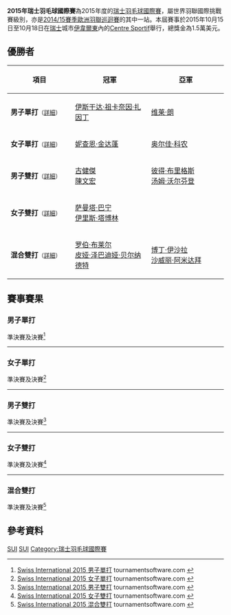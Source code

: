 {{noteTA|G1=Badminton}}
{{infobox badminton event
|name           = 2015年瑞士羽毛球國際賽
|image          = 
|size           = 
|caption        =
|dates          = 2015年10月15日－10月18日
|number_edition = 
|level          = 4A
|prize_money    = 1.5萬美元
|location       = {{SUI}}[[伊韋爾東|伊韋爾東]]
|venue          = Centre Sportif
|previous       = 2014年瑞士羽毛球國際賽 
|next           = 2016年瑞士羽毛球國際賽
}}
'''2015年瑞士羽毛球國際賽'''為2015年度的[[瑞士羽毛球國際賽|瑞士羽毛球國際賽]]，屬世界羽聯國際挑戰賽級別，亦是[[2014/15賽季歐洲羽聯巡迴賽|2014/15賽季歐洲羽聯巡迴賽]]的其中一站。本屆賽事於2015年10月15日至10月18日在[[瑞士|瑞士]]城市[[伊韋爾東|伊韋爾東]]內的[[Centre_Sportif|Centre Sportif]]舉行，總獎金為1.5萬美元。

== 優勝者 ==
{| class=wikitable style="font-size:small"
!width="200"|項目
!width="250"|冠軍
!width="250"|亞軍
|-
|'''男子單打'''<small>（[[#男子單打|詳細]]）</small>
|{{flagicon|MAS}} [[伊斯干达·祖卡奈因·扎因丁|伊斯干达·祖卡奈因·扎因丁]]
|{{flagicon|FIN}} [[维莱·朗|维莱·朗]]
|-
|'''女子單打'''<small>（[[#女子單打|詳細]]）</small>
|{{flagicon|THA}} [[妮查恩·金达蓬|妮查恩·金达蓬]]
|{{flagicon|GER}} [[奥尔佳·科农|奥尔佳·科农]]
|-
|'''男子雙打'''<small>（[[#男子雙打|詳細]]）</small>
|{{flagicon|MAS}} [[古健傑|古健傑]]<br/>{{flagicon|MAS}} [[陳文宏_(羽毛球運動員)|陳文宏]]
|{{flagicon|ENG}} [[彼得·布里格斯|彼得·布里格斯]]<br/>{{flagicon|ENG}} [[汤姆·沃尔芬登|汤姆·沃尔芬登]]
|-
|'''女子雙打'''<small>（[[#女子雙打|詳細]]）</small>
|{{flagicon|NED}} [[萨曼塔·巴宁|萨曼塔·巴宁]]<br/>{{flagicon|NED}} [[伊里斯·塔博林|伊里斯·塔博林]]
|{{nowrap|{{flagicon|INA}} [[皮娅·泽巴迪娅·贝尔纳德特|皮娅·泽巴迪娅·贝尔纳德特]]<br/>{{flagicon|INA}} [[阿普萨西·普特里·勒杰萨·瓦里拉|阿普萨西·普特里·勒杰萨·瓦里拉]]}}
|-
|'''混合雙打'''<small>（[[#混合雙打|詳細]]）</small>
|{{flagicon|SCO}} [[罗伯·布莱尔|罗伯·布莱尔]]<br/>{{flagicon|INA}} [[皮娅·泽巴迪娅·贝尔纳德特|皮娅·泽巴迪娅·贝尔纳德特]]
|{{flagicon|THA}} [[博丁·伊沙拉|博丁·伊沙拉]]<br/>{{flagicon|THA}} [[沙威丽·阿米达拜|沙威丽·阿米达拜]]
|}

== 賽事賽果 ==
=== 男子單打 ===
;準決賽及決賽<ref name="MS">[http://tournamentsoftware.com/sport/draw.aspx?id=3432E702-72EF-44AE-A36F-6559B6309E49&draw=5 Swiss International 2015 男子單打] tournamentsoftware.com {{en}}</ref>
{{4TeamBracket-Tennis3-v2
| team-width=200
| RD1-seed1=
| RD1-team1={{nowrap|{{flagicon|UKR}} [[阿提姆·波奇塔列夫|阿提姆·波奇塔列夫]] (棄權)}}
| RD1-score1-1=
| RD1-score1-2=
| RD1-score1-3=
| RD1-seed2=3
| RD1-team2='''{{flagicon|FIN}} [[维莱·朗|维莱·朗]]
| RD1-score2-1=
| RD1-score2-2=
| RD1-score2-3=

| RD1-seed3=4
| RD1-team3={{flagicon|IND}} [[阿南·帕瓦尔|阿南·帕瓦尔]]
| RD1-score3-1='''22
| RD1-score3-2=16
| RD1-score3-3=9
| RD1-seed4=6
| RD1-team4='''{{nowrap|{{flagicon|MAS}} [[伊斯干达·祖卡奈因·扎因丁|伊斯干达·祖卡奈因·扎因丁]]}}
| RD1-score4-1=20
| RD1-score4-2='''21
| RD1-score4-3='''21

| RD2-seed1=3
| RD2-team1={{flagicon|FIN}} [[维莱·朗|维莱·朗]]
| RD2-score1-1=19
| RD2-score1-2='''21
| RD2-score1-3=11
| RD2-seed2=6
| RD2-team2='''{{nowrap|{{flagicon|MAS}} [[伊斯干达·祖卡奈因·扎因丁|伊斯干达·祖卡奈因·扎因丁]]}}
| RD2-score2-1='''21
| RD2-score2-2=16
| RD2-score2-3='''21
}}
----

=== 女子單打 ===
;準決賽及決賽<ref name="WS">[http://tournamentsoftware.com/sport/draw.aspx?id=3432E702-72EF-44AE-A36F-6559B6309E49&draw=4 Swiss International 2015 女子單打] tournamentsoftware.com {{en}}</ref>
{{4TeamBracket-Tennis3-v2
| team-width=200
| RD1-seed1=
| RD1-team1={{flagicon|FRA}} [[戴尔芬·兰萨克|戴尔芬·兰萨克]]
| RD1-score1-1='''21
| RD1-score1-2=8
| RD1-score1-3=7
| RD1-seed2=3
| RD1-team2='''{{flagicon|THA}} [[妮查恩·金达蓬|妮查恩·金达蓬]]
| RD1-score2-1=19
| RD1-score2-2='''21
| RD1-score2-3='''21

| RD1-seed3=
| RD1-team3='''{{flagicon|GER}} [[奥尔佳·科农|奥尔佳·科农]]
| RD1-score3-1='''21
| RD1-score3-2='''21
| RD1-score3-3=
| RD1-seed4=
| RD1-team4={{nowrap|{{flagicon|DEN}} [[纳塔利娅·科克·罗泽|纳塔利娅·科克·罗泽]]}}
| RD1-score4-1=13
| RD1-score4-2=19
| RD1-score4-3=

| RD2-seed1=3
| RD2-team1='''{{flagicon|THA}} [[妮查恩·金达蓬|妮查恩·金达蓬]]
| RD2-score1-1=16
| RD2-score1-2='''21
| RD2-score1-3='''21
| RD2-seed2=
| RD2-team2={{flagicon|GER}} [[奥尔佳·科农|奥尔佳·科农]]
| RD2-score2-1='''21
| RD2-score2-2=16
| RD2-score2-3=14
}}
----

=== 男子雙打 ===
;準決賽及決賽<ref name="MD">[http://tournamentsoftware.com/sport/draw.aspx?id=3432E702-72EF-44AE-A36F-6559B6309E49&draw=6 Swiss International 2015 男子雙打] tournamentsoftware.com {{en}}</ref>
{{4TeamBracket-Tennis3-v2
| team-width=200
| RD1-seed1=
| RD1-team1={{flagicon|GER}} [[拉斐尔·贝克|拉斐尔·贝克]]<br/> {{flagicon|GER}} [[彼得·卡斯巴尔|彼得·卡斯巴尔]]
| RD1-score1-1=16
| RD1-score1-2='''21
| RD1-score1-3=16
| RD1-seed2=3
| RD1-team2='''{{flagicon|ENG}} [[彼得·布里格斯|彼得·布里格斯]]<br/> {{flagicon|ENG}} [[汤姆·沃尔芬登|汤姆·沃尔芬登]]
| RD1-score2-1='''21
| RD1-score2-2=17
| RD1-score2-3='''21

| RD1-seed3=4
| RD1-team3={{flagicon|THA}} [[博丁·伊沙拉|博丁·伊沙拉]]<br/> {{flagicon|THA}} [[尼迪蓬·潘普佩克|尼迪蓬·潘普佩克]]
| RD1-score3-1=15
| RD1-score3-2=15
| RD1-score3-3=
| RD1-seed4=2
| RD1-team4='''{{flagicon|MAS}} [[古健傑|古健傑]]<br/> {{flagicon|MAS}} [[陳文宏_(羽毛球運動員)|陳文宏]]
| RD1-score4-1='''21
| RD1-score4-2='''21
| RD1-score4-3=

| RD2-seed1=3
| RD2-team1={{flagicon|ENG}} [[彼得·布里格斯|彼得·布里格斯]]<br/> {{flagicon|ENG}} [[汤姆·沃尔芬登|汤姆·沃尔芬登]]
| RD2-score1-1='''21
| RD2-score1-2=16
| RD2-score1-3=16
| RD2-seed2=2
| RD2-team2='''{{flagicon|MAS}} [[古健傑|古健傑]]<br/> {{flagicon|MAS}} [[陳文宏_(羽毛球運動員)|陳文宏]]
| RD2-score2-1=18
| RD2-score2-2='''21
| RD2-score2-3='''21
}}
----

=== 女子雙打 ===
;準決賽及決賽<ref name="WD">[http://tournamentsoftware.com/sport/draw.aspx?id=3432E702-72EF-44AE-A36F-6559B6309E49&draw=7 Swiss International 2015 女子雙打] tournamentsoftware.com {{en}}</ref>
{{4TeamBracket-Tennis3-v2
| team-width=200
| RD1-seed1=1
| RD1-team1='''{{flagicon|NED}} [[萨曼塔·巴宁|萨曼塔·巴宁]]<br/> {{flagicon|NED}} [[伊里斯·塔博林|伊里斯·塔博林]]
| RD1-score1-1='''23
| RD1-score1-2='''21
| RD1-score1-3=
| RD1-seed2=
| RD1-team2={{flagicon|RUS}} [[安娜斯塔西亚·切尔维亚科娃|安娜斯塔西亚·切尔维亚科娃]]<br/> {{flagicon|RUS}} [[奥尔佳·莫罗佐娃|奥尔佳·莫罗佐娃]]
| RD1-score2-1=21
| RD1-score2-2=16
| RD1-score2-3=

| RD1-seed3=
| RD1-team3='''{{nowrap|{{flagicon|INA}} [[皮娅·泽巴迪娅·贝尔纳德特|皮娅·泽巴迪娅·贝尔纳德特]]<br/> {{flagicon|INA}} [[阿普萨西·普特里·勒杰萨·瓦里拉|阿普萨西·普特里·勒杰萨·瓦里拉]]}}
| RD1-score3-1='''21
| RD1-score3-2='''21
| RD1-score3-3=
| RD1-seed4=
| RD1-team4={{flagicon|AUS}} [[周玉蓮|周玉蓮]]<br/> {{flagicon|SUI}} [[纳迪亚·范克豪泽|纳迪亚·范克豪泽]]
| RD1-score4-1=10
| RD1-score4-2=11
| RD1-score4-3=

| RD2-seed1=1
| RD2-team1='''{{flagicon|NED}} [[萨曼塔·巴宁|萨曼塔·巴宁]]<br/> {{flagicon|NED}} [[伊里斯·塔博林|伊里斯·塔博林]]
| RD2-score1-1='''21
| RD2-score1-2='''21
| RD2-score1-3=
| RD2-seed2=
| RD2-team2={{nowrap|{{flagicon|INA}} [[皮娅·泽巴迪娅·贝尔纳德特|皮娅·泽巴迪娅·贝尔纳德特]]<br/> {{flagicon|INA}} [[阿普萨西·普特里·勒杰萨·瓦里拉|阿普萨西·普特里·勒杰萨·瓦里拉]]}}
| RD2-score2-1=11
| RD2-score2-2=10
| RD2-score2-3=
}}
----

=== 混合雙打 ===
;準決賽及決賽<ref name="XD">[http://tournamentsoftware.com/sport/draw.aspx?id=3432E702-72EF-44AE-A36F-6559B6309E49&draw=8 Swiss International 2015 混合雙打] tournamentsoftware.com {{en}}</ref>
{{4TeamBracket-Tennis3-v2
| team-width=200
| RD1-seed1=1
| RD1-team1={{flagicon|THA}} [[戍革·普拉帕卡莫|戍革·普拉帕卡莫]]<br/> {{flagicon|THA}} [[莎拉丽·桑松卡姆|莎拉丽·桑松卡姆]]
| RD1-score1-1=21
| RD1-score1-2=12
| RD1-score1-3=
| RD1-seed2=
| RD1-team2='''{{flagicon|SCO}} [[罗伯·布莱尔|罗伯·布莱尔]]<br/> {{flagicon|INA}} [[皮娅·泽巴迪娅·贝尔纳德特|皮娅·泽巴迪娅·贝尔纳德特]]
| RD1-score2-1='''23
| RD1-score2-2='''21
| RD1-score2-3=

| RD1-seed3=
| RD1-team3={{flagicon|NED}} [[鲁宾·吉尔|鲁宾·吉尔]]<br/> {{flagicon|NED}} [[伊里斯·塔博林|伊里斯·塔博林]]
| RD1-score3-1=10
| RD1-score3-2=12
| RD1-score3-3=
| RD1-seed4=
| RD1-team4='''{{flagicon|THA}} [[博丁·伊沙拉|博丁·伊沙拉]]<br/> {{flagicon|THA}} [[沙威丽·阿米达拜|沙威丽·阿米达拜]]
| RD1-score4-1='''21
| RD1-score4-2='''21
| RD1-score4-3=

| RD2-seed1=
| RD2-team1='''{{flagicon|SCO}} [[罗伯·布莱尔|罗伯·布莱尔]]<br/> {{flagicon|INA}} [[皮娅·泽巴迪娅·贝尔纳德特|皮娅·泽巴迪娅·贝尔纳德特]]
| RD2-score1-1=18
| RD2-score1-2='''25
| RD2-score1-3='''21
| RD2-seed2=
| RD2-team2={{flagicon|THA}} [[博丁·伊沙拉|博丁·伊沙拉]]<br/> {{flagicon|THA}} [[沙威丽·阿米达拜|沙威丽·阿米达拜]]
| RD2-score2-1='''21
| RD2-score2-2=23
| RD2-score2-3=18
}}

== 參考資料 ==
{{Reflist}}

[[Category:2015年世界羽聯國際挑戰賽|SUI]]
[[Category:2014/15賽季歐洲羽聯巡迴賽|SUI]]
[[Category:瑞士羽毛球國際賽|Category:瑞士羽毛球國際賽]]
